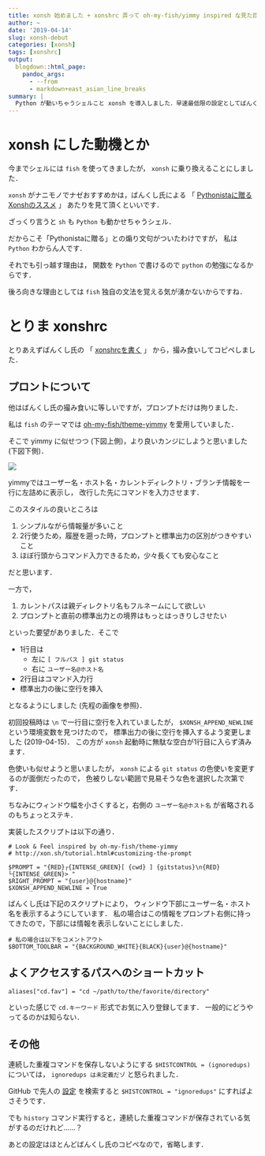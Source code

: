 ```yaml
---
title: xonsh 始めました + xonshrc 弄って oh-my-fish/yimmy inspired な見た目にする
author: ~
date: '2019-04-14'
slug: xonsh-debut
categories: [xonsh]
tags: [xonshrc]
output:
  blogdown::html_page:
    pandoc_args: 
      - --from
      - markdown+east_asian_line_breaks
summary: |
  Python が動いちゃうシェルこと xonsh を導入しました．早速最低限の設定としてばんくし氏の xonshrc を撮み食いしつつ，Look & Feel を oh-my-fish/theme-yimmy inspired なものにしました．
---
```


# xonsh にした動機とか

今までシェルには `fish` を使ってきましたが， `xonsh` に乗り換えることにしました．

`xonsh` がナニモノでナゼおすすめかは，ばんくし氏による
「
[Pythonistaに贈るXonshのススメ](https://vaaaaaanquish.hatenablog.com/entry/2017/11/30/175236)
」
あたりを見て頂くといいです．

ざっくり言うと `sh` も `Python` も動かせちゃうシェル．

だからこそ「Pythonistaに贈る」との煽り文句がついたわけですが，
私は `Python` わからん人です．

それでも引っ越す理由は，
関数を `Python` で書けるので `python` の勉強になるからです．

後ろ向きな理由としては `fish` 独自の文法を覚える気が湧かないからですね．

# とりま xonshrc

とりあえずばんくし氏の
「
[xonshrcを書く](https://vaaaaaanquish.hatenablog.com/entry/2017/12/09/154201)
」
から，撮み食いしてコピペしました．

## プロントについて

他はばんくし氏の撮み食いに等しいですが，プロンプトだけは拘りました．

私は `fish` のテーマでは [oh-my-fish/theme-yimmy](https://github.com/oh-my-fish/oh-my-fish/blob/master/docs/Themes.md#yimmy) を愛用していました．

そこで yimmy に似せつつ (下図上側)，より良いカンジにしようと思いました (下図下側)．

![](/images/xonsh-and-fish-compare-prompt.png)


yimmyではユーザー名・ホスト名・カレントディレクトリ・ブランチ情報を一行に左詰めに表示し，
改行した先にコマンドを入力させます．

このスタイルの良いところは

1. シンプルながら情報量が多いこと
2. 2行使うため，履歴を遡った時，プロンプトと標準出力の区別がつきやすいこと
3. ほぼ行頭からコマンド入力できるため，少々長くても安心なこと

だと思います．

一方で，

1. カレントパスは親ディレクトリ名もフルネームにして欲しい
2. プロンプトと直前の標準出力との境界はもっとはっきりしさせたい

といった要望がありました．そこで

- 1行目は
    - 左に `[ フルパス ] git status`
    - 右に `ユーザー名@ホスト名`
- 2行目はコマンド入力行
- 標準出力の後に空行を挿入

となるようにしました (先程の画像を参照)．

初回投稿時は `\n` で一行目に空行を入れていましたが，
`$XONSH_APPEND_NEWLINE` という環境変数を見つけたので，
標準出力の後に空行を挿入するよう変更しました (2019-04-15)．
この方が `xonsh` 起動時に無駄な空白が1行目に入らず済みます．

色使いも似せようと思いましたが， `xonsh` による `git status` 
の色使いを変更するのが面倒だったので，
色被りしない範囲で見易そうな色を選択した次第です．

ちなみにウィンドウ幅を小さくすると，右側の
`ユーザー名@ホスト名` が省略されるのもちょっとステキ．

実装したスクリプトは以下の通り． 

```.xonsh
# Look & Feel inspired by oh-my-fish/theme-yimmy
# http://xon.sh/tutorial.html#customizing-the-prompt

$PROMPT = "{RED}┌{INTENSE_GREEN}[ {cwd} ] {gitstatus}\n{RED}└{INTENSE_GREEN}> "
$RIGHT_PROMPT = "{user}@{hostname}"
$XONSH_APPEND_NEWLINE = True
```

ばんくし氏は下記のスクリプトにより，
ウィンドウ下部にユーザー名・ホスト名を表示するようにしています．
私の場合はこの情報をプロンプト右側に持ってきたので，下部には情報を表示しないことにしました．

```.xonsh
# 私の場合は以下をコメントアウト
$BOTTOM_TOOLBAR = "{BACKGROUND_WHITE}{BLACK}{user}@{hostname}"
```

## よくアクセスするパスへのショートカット

```.xonsh
aliases["cd.fav"] = "cd ~/path/to/the/favorite/directory"
```

といった感じで `cd.キーワード` 形式でお気に入り登録してます．
一般的にどうやってるのかは知らない．

## その他

連続した重複コマンドを保存しないようにする `$HISTCONTROL = (ignoredups)` については，
`ignoredups は未定義だゾ` と怒られました．

GitHub で先人の
[設定](https://github.com/search?q=filename%3A.xonshrc+HISTCONTROL+in%3Afile)
を検索すると `$HISTCONTROL = "ignoredups"` にすればよさそうです．

でも `history` コマンド実行すると，連続した重複コマンドが保存されている気がするのだけれど……？

あとの設定はほとんどばんくし氏のコピペなので，省略します．

